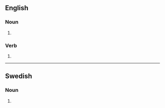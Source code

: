{{also|Chocks}}
==English==

===Noun===
{{head|en|noun form}}

# {{plural of|chock|lang=en}}

===Verb===
{{head|en|verb form}}

# {{en-third-person singular of|chock}}

----

==Swedish==

===Noun===
{{head|sv|noun form}}

# {{sv-noun-form-indef-gen|chock}}